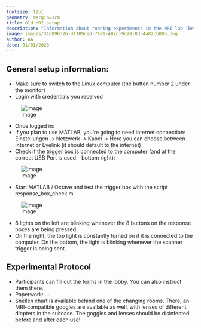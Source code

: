 ```yaml
---
fontsize: 12pt
geometry: margin=3cm
title: Old MRI setup
description: "Information about running experiments in the MRI lab (before the new computer arrived!)"
image: images/316896326-d1109ced-7fe1-482c-9d28-8d54a82cb805.png
author: AA
date: 01/01/2023
---
```


## General setup information:

-   Make sure to switch to the Linux computer (the button number 2 under the monitor)
-   Login with credentials you received

![image](./316896390-c2262ad2-04dc-48b0-97cb-4ab0d373b50c.png)

-   Once logged in:
-   If you plan to use MATLAB, you’re going to need internet connection: Einstellungen -\> Netzwerk -\> Kabel -\> Here you can choose between Internet or Eyelink (it should default to the internet)
-   Check if the trigger box is connected to the computer (and at the correct USB Port is used – bottom right):

![image](./316896326-d1109ced-7fe1-482c-9d28-8d54a82cb805.png)

-   Start MATLAB / Octave and test the trigger box with the script response_box_check.m

![image](./316895640-7f4fa294-89fc-4fe1-a430-589a4f116768.png)

-   8 lights on the left are blinking whenever the 8 buttons on the response boxes are being pressed
-   On the right, the top light is constantly turned on if it is connected to the computer. On the bottom, the light is blinking whenever the scanner trigger is being sent.

## Experimental Protocol

-   Participants can fill out the forms in the lobby. You can also instruct them there.
-   Paperwork: ...
-   Snellen chart is available behind one of the changing rooms. There, an MRI-compatible googles are available as well, with lenses of different diopters in the suitcase. The goggles and lenses should be disinfected before and after each use!
